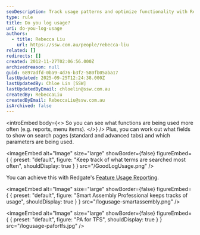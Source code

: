 ```yaml
---
seoDescription: Track usage patterns and optimize functionality with Redgate's Feature Usage Reporting, identifying top-searched terms and informing search page field layouts.
type: rule
title: Do you log usage?
uri: do-you-log-usage
authors:
  - title: Rebecca Liu
    url: https://ssw.com.au/people/rebecca-liu
related: []
redirects: []
created: 2012-11-27T02:06:56.000Z
archivedreason: null
guid: 6897adfd-0ba9-4d76-b3f2-580fb05aba17
lastUpdated: 2025-09-25T12:24:38.000Z
lastUpdatedBy: Chloe Lin [SSW]
lastUpdatedByEmail: chloelin@ssw.com.au
createdBy: RebeccaLiu
createdByEmail: RebeccaLiu@ssw.com.au
isArchived: false
---
```


<introEmbed
  body={<>
So you can see what functions are being used more often (e.g. reports, menu items).
  </>}
/>
Plus, you can work out what fields to show on search pages (standard and advanced tabs) and which parameters are being used.

<imageEmbed
  alt="Image"
  size="large"
  showBorder={false}
  figureEmbed={ {
    preset: "default",
    figure: "Keep track of what terms are searched most often",
    shouldDisplay: true
  } }
  src="/GoodLogUsage.png"
/>


You can achieve this with Redgate's [Feature Usage Reporting](http://www.red-gate.com/products/dotnet-development/smartassembly/).


<imageEmbed
  alt="Image"
  size="large"
  showBorder={false}
  figureEmbed={ {
    preset: "default",
    figure: "Smart Assembly Professional keeps tracks of usage",
    shouldDisplay: true
  } }
  src="/logusage-smartassembly.png"
/>



<imageEmbed
  alt="Image"
  size="large"
  showBorder={false}
  figureEmbed={ {
    preset: "default",
    figure: "PA for TFS",
    shouldDisplay: true
  } }
  src="/logusage-pafortfs.jpg"
/>
